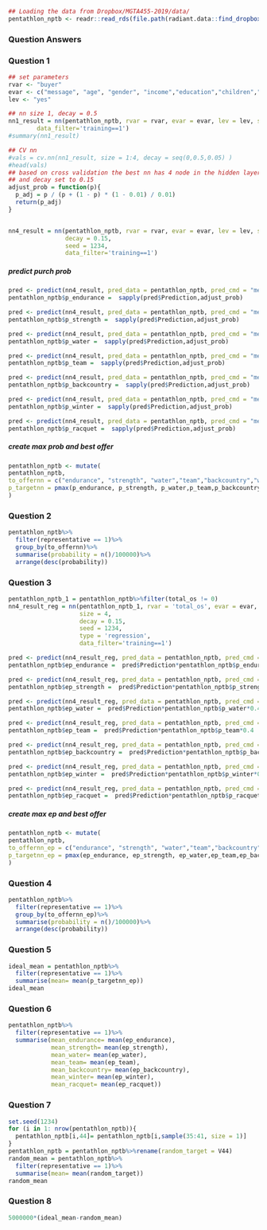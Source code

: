 ```r
## Loading the data from Dropbox/MGTA455-2019/data/
pentathlon_nptb <- readr::read_rds(file.path(radiant.data::find_dropbox(), "MGTA455-2019/data/pentathlon_nptb.rds"))
```

### Question Answers
### Question 1 
```r
## set parameters
rvar <- "buyer"
evar <- c("message", "age", "gender", "income","education","children","freq_endurance","freq_strength","freq_water","freq_team","freq_backcountry","freq_winter","freq_racquet")
lev <- "yes"

## nn size 1, decay = 0.5
nn1_result = nn(pentathlon_nptb, rvar = rvar, evar = evar, lev = lev, size = 3, decay = 0.15, seed = 1234, 
        data_filter='training==1')
#summary(nn1_result)

## CV nn
#vals = cv.nn(nn1_result, size = 1:4, decay = seq(0,0.5,0.05) )
#head(vals)
## based on cross validation the best nn has 4 node in the hidden layer
## and decay set to 0.15
adjust_prob = function(p){
  p_adj = p / (p + (1 - p) * (1 - 0.01) / 0.01)
  return(p_adj)
}


nn4_result = nn(pentathlon_nptb, rvar = rvar, evar = evar, lev = lev, size = 4, 
                decay = 0.15,
                seed = 1234,
                data_filter='training==1')
```

##### predict purch prob
```r
pred <- predict(nn4_result, pred_data = pentathlon_nptb, pred_cmd = "message = 'endurance'")
pentathlon_nptb$p_endurance =  sapply(pred$Prediction,adjust_prob)

pred <- predict(nn4_result, pred_data = pentathlon_nptb, pred_cmd = "message = 'strength'")
pentathlon_nptb$p_strength =  sapply(pred$Prediction,adjust_prob)

pred <- predict(nn4_result, pred_data = pentathlon_nptb, pred_cmd = "message = 'water'")
pentathlon_nptb$p_water =  sapply(pred$Prediction,adjust_prob)

pred <- predict(nn4_result, pred_data = pentathlon_nptb, pred_cmd = "message = 'team'")
pentathlon_nptb$p_team =  sapply(pred$Prediction,adjust_prob)

pred <- predict(nn4_result, pred_data = pentathlon_nptb, pred_cmd = "message = 'backcountry'")
pentathlon_nptb$p_backcountry =  sapply(pred$Prediction,adjust_prob)

pred <- predict(nn4_result, pred_data = pentathlon_nptb, pred_cmd = "message = 'winter'")
pentathlon_nptb$p_winter =  sapply(pred$Prediction,adjust_prob)

pred <- predict(nn4_result, pred_data = pentathlon_nptb, pred_cmd = "message = 'racquet'")
pentathlon_nptb$p_racquet =  sapply(pred$Prediction,adjust_prob)
```


##### create max prob and best offer
```r
pentathlon_nptb <- mutate(
pentathlon_nptb,
to_offernn = c("endurance", "strength", "water","team","backcountry","winter","racquet")[which.pmax(p_endurance, p_strength, p_water,p_team,p_backcountry,p_winter,p_racquet)],
p_targetnn = pmax(p_endurance, p_strength, p_water,p_team,p_backcountry,p_winter,p_racquet)
)
```


### Question 2
```r
pentathlon_nptb%>%
  filter(representative == 1)%>%
  group_by(to_offernn)%>%
  summarise(probability = n()/100000)%>%
  arrange(desc(probability))
```


### Question 3
```r
pentathlon_nptb_1 = pentathlon_nptb%>%filter(total_os != 0)
nn4_result_reg = nn(pentathlon_nptb_1, rvar = 'total_os', evar = evar,
                    size = 4, 
                    decay = 0.15,
                    seed = 1234,
                    type = 'regression',
                    data_filter='training==1')

```

```r
pred <- predict(nn4_result_reg, pred_data = pentathlon_nptb, pred_cmd = "message = 'endurance'")
pentathlon_nptb$ep_endurance =  pred$Prediction*pentathlon_nptb$p_endurance*0.4

pred <- predict(nn4_result_reg, pred_data = pentathlon_nptb, pred_cmd = "message = 'strength'")
pentathlon_nptb$ep_strength =  pred$Prediction*pentathlon_nptb$p_strength*0.4

pred <- predict(nn4_result_reg, pred_data = pentathlon_nptb, pred_cmd = "message = 'water'")
pentathlon_nptb$ep_water =  pred$Prediction*pentathlon_nptb$p_water*0.4

pred <- predict(nn4_result_reg, pred_data = pentathlon_nptb, pred_cmd = "message = 'team'")
pentathlon_nptb$ep_team =  pred$Prediction*pentathlon_nptb$p_team*0.4

pred <- predict(nn4_result_reg, pred_data = pentathlon_nptb, pred_cmd = "message = 'backcountry'")
pentathlon_nptb$ep_backcountry =  pred$Prediction*pentathlon_nptb$p_backcountry*0.4

pred <- predict(nn4_result_reg, pred_data = pentathlon_nptb, pred_cmd = "message = 'winter'")
pentathlon_nptb$ep_winter =  pred$Prediction*pentathlon_nptb$p_winter*0.4

pred <- predict(nn4_result_reg, pred_data = pentathlon_nptb, pred_cmd = "message = 'racquet'")
pentathlon_nptb$ep_racquet =  pred$Prediction*pentathlon_nptb$p_racquet*0.4
```

##### create max ep and best offer
```r
pentathlon_nptb <- mutate(
pentathlon_nptb,
to_offernn_ep = c("endurance", "strength", "water","team","backcountry","winter","racquet")[which.pmax(ep_endurance, ep_strength, ep_water,ep_team,ep_backcountry,ep_winter,ep_racquet)],
p_targetnn_ep = pmax(ep_endurance, ep_strength, ep_water,ep_team,ep_backcountry,ep_winter,ep_racquet)
)
```


### Question 4
```r
pentathlon_nptb%>%
  filter(representative == 1)%>%
  group_by(to_offernn_ep)%>%
  summarise(probability = n()/100000)%>%
  arrange(desc(probability))
```


### Question 5 
```r
ideal_mean = pentathlon_nptb%>%
  filter(representative == 1)%>%
  summarise(mean= mean(p_targetnn_ep))
ideal_mean 
```


### Question 6
```r
pentathlon_nptb%>%
  filter(representative == 1)%>%
  summarise(mean_endurance= mean(ep_endurance),
            mean_strength= mean(ep_strength),
            mean_water= mean(ep_water),
            mean_team= mean(ep_team),
            mean_backcountry= mean(ep_backcountry),
            mean_winter= mean(ep_winter),
            mean_racquet= mean(ep_racquet))
```



### Question 7
```r
set.seed(1234)
for (i in 1: nrow(pentathlon_nptb)){
  pentathlon_nptb[i,44]= pentathlon_nptb[i,sample(35:41, size = 1)]
}
pentathlon_nptb = pentathlon_nptb%>%rename(random_target = V44)
random_mean = pentathlon_nptb%>%
  filter(representative == 1)%>%
  summarise(mean= mean(random_target))
random_mean
```



### Question 8
```r
5000000*(ideal_mean-random_mean)
```










